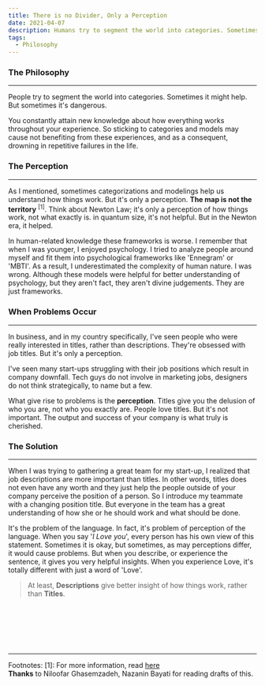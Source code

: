 ```yaml
---
title: There is no Divider, Only a Perception
date: 2021-04-07
description: Humans try to segment the world into categories. Sometimes it might help. But sometimes it's dangerous.
tags:
  - Philosophy
---
```


### The Philosophy
---

People try to segment the world into categories. Sometimes it might help. But sometimes it's dangerous.

You constantly attain new knowledge about how everything works throughout your experience. So sticking to categories and models may cause not benefiting from these experiences,
and as a consequent, drowning in repetitive failures in the life.


### The Perception
---
As I mentioned, sometimes categorizations and modelings help us understand how things work. But it's only a perception. <b>The map is not the territory</b> <sup>[1]</sup>.
Think about Newton Law; it's only a perception of how things work, not what exactly is. in quantum size, it's not helpful. But in the Newton era, it helped.

In human-related knowledge these frameworks is worse. I remember that when I was younger, I enjoyed psychology. I tried to analyze people around myself and fit them into
psychological frameworks like 'Ennegram' or 'MBTI'. As a result, I underestimated the complexity of human nature. I was wrong. Although these models were helpful for better
understanding of psychology, but they aren't fact, they aren't divine judgements. They are just frameworks.

### When Problems Occur
---
In business, and in my country specifically, I've seen people who were really interested in titles, rather than descriptions. They're obsessed with job titles. But it's only a perception.

I've seen many start-ups struggling with their job positions which result in company downfall. Tech guys do not involve in marketing jobs, designers do not think strategically, to name but a few.

What give rise to problems is the <b>perception</b>. Titles give you the delusion of who you are, not who you exactly are.
People love titles. But it's not important. The output and success of your company is what truly is cherished.

### The Solution
---
When I was trying to gathering a great team for my start-up, I realized that job descriptions are more important than titles. In other words, titles does not even
have any worth and they just help the people outside of your company perceive the position of a person. So I introduce my teammate with a changing position title.
But everyone in the team has a great understanding of how she or he should work and what should be done.

It's the problem of the language. In fact, it's problem of perception of the language. When you say '<i>I Love you</i>', every person has his own view of this statement.
Sometimes it is okay, but sometimes, as may perceptions differ, it would cause problems. But when you describe, or experience the sentence, it gives you
very helpful insights. When you experience Love, it's totally different with just a word of 'Love'.


> At least, <b>Descriptions</b> give better insight of how things work, rather than <b>Titles</b>.


<br/>
<br/>
<br/>
<br/>
<br/>
<hr/>

<Text> Footnotes:
</Text>
<Text>
[1]: For more information, read <a href="https://en.wikipedia.org/wiki/Map%E2%80%93territory_relation" target="_blank">here</a>
</Text>
<br/>
<Text>
<b>Thanks</b> to Niloofar Ghasemzadeh, Nazanin Bayati for reading drafts of this.
</Text>